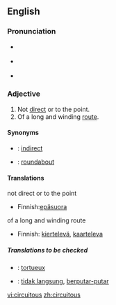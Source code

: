 {{was wotd|2007|January|30}}
==English==

===Pronunciation===
*{{italbrac|[[RP]]}} {{IPA|/sɜːˈkjuːɪtəs/}}
*{{italbrac|US}} {{IPA|/sɚˈkjuːətəs/ ''or'' /sɚˈkjuːɪtəs/}}
*{{audio|en-us-circuitous.ogg|Audio (US)}}

===Adjective===
{{en-adj}}

# Not [[direct]] or to the point.
# Of a long and winding [[route]].

====Synonyms====
*{{italbrac|not direct}}: [[indirect]]
*{{italbrac|of a winding route}}: [[roundabout]]

====Translations====
;not direct or to the point
{{top}}
*Finnish:[[epäsuora]]
{{bottom}}

;of a long and winding route
{{top}}
*Finnish: [[kiertelevä]], [[kaarteleva]]
{{bottom}}

=====Translations to be checked=====
{{checktrans}}
*{{ttbc|French}}: [[tortueux]]
*{{ttbc|Indonesian}}: [[tidak langsung]], [[putar|berputar-putar]]

[[vi:circuitous]]
[[zh:circuitous]]